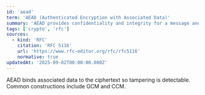 ```yaml
---
id: 'aead'
term: 'AEAD (Authenticated Encryption with Associated Data)'
summary: 'AEAD provides confidentiality and integrity for a message and authenticates optional associated data that is not encrypted.'
tags: ['crypto', 'rfc']
sources:
  - kind: 'RFC'
    citation: 'RFC 5116'
    url: 'https://www.rfc-editor.org/rfc/rfc5116'
    normative: true
updatedAt: '2025-09-02T00:00:00.000Z'
---
```

AEAD binds associated data to the ciphertext so tampering is detectable. Common constructions include GCM and CCM.

